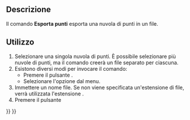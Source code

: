 <languages/>

{{Docnav/it
|[[Points_Import/it|Importa punti]]
|[[Points_Convert/it|Converti in punti]]
|[[Points_Workbench/it|Punti]]
|IconL=Points_Import.svg
|IconR=Points_Convert.svg
|IconC=Workbench_Points.svg
}}

{{GuiCommand/it
|Name=Points Export
|Name/it=Esporta punti 
|MenuLocation=Punti → Esporta punti
|Workbenches=[[Points_Workbench/it|Punti]]
|SeeAlso=[[Points Import/it|Importa punti]]
|Icon=Points_Export.svg
}}

<span id="Description"></span>
==Descrizione==

Il comando '''Esporta punti''' esporta una nuvola di punti in un file.

<span id="Usage"></span>
==Utilizzo==

# Selezionare una singola nuvola di punti. È possibile selezionare più nuvole di punti, ma il comando creerà un file separato per ciascuna.
# Esistono diversi modi per invocare il comando:
#* Premere il pulsante {{Button|[[Image:Points_Export.svg|16px]] [[Points_Export/it|Esporta Punti...]]}}.
#* Selezionare l'opzione {{MenuCommand|Punti → [[Image:Points_Export.svg|16px]] Esporta punti...}} dal menu.
# Immettere un nome file. Se non viene specificata un'estensione di file, verrà utilizzata l'estensione {{FileName|.asc}}.
# Premere il pulsante {{Button|Salva}}


{{Docnav/it
|[[Points_Import/it|Importa punti]]
|[[Points_Convert/it|Converti in punti]]
|[[Points_Workbench/it|Punti]]
|IconL=Points_Import.svg
|IconR=Points_Convert.svg
|IconC=Workbench_Points.svg
}}

{{Points Tools navi{{#translation:}}}}
{{Userdocnavi{{#translation:}}}}